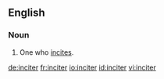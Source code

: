 ==English==

===Noun===
{{en-noun}}

# One who [[incite]]s.

[[de:inciter]]
[[fr:inciter]]
[[io:inciter]]
[[id:inciter]]
[[vi:inciter]]